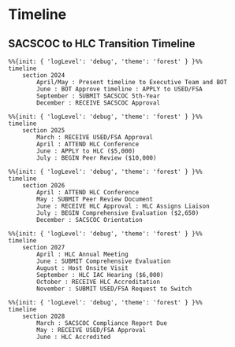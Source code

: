 # Timeline

## SACSCOC to HLC Transition Timeline

```{mermaid}
%%{init: { 'logLevel': 'debug', 'theme': 'forest' } }%%
timeline
    section 2024
        April/May : Present timeline to Executive Team and BOT
        June : BOT Approve timeline : APPLY to USED/FSA
        September : SUBMIT SACSCOC 5th-Year
        December : RECEIVE SACSCOC Approval
```

```{mermaid}
%%{init: { 'logLevel': 'debug', 'theme': 'forest' } }%%
timeline
    section 2025
        March : RECEIVE USED/FSA Approval
        April : ATTEND HLC Conference
        June : APPLY to HLC ($5,000)
        July : BEGIN Peer Review ($10,000)
```

```{mermaid}
%%{init: { 'logLevel': 'debug', 'theme': 'forest' } }%%
timeline
    section 2026
        April : ATTEND HLC Conference
        May : SUBMIT Peer Review Document
        June : RECEIVE HLC Approval : HLC Assigns Liaison
        July : BEGIN Comprehensive Evaluation ($2,650)
        December : SACSCOC Orientation
```

```{mermaid}
%%{init: { 'logLevel': 'debug', 'theme': 'forest' } }%%
timeline
    section 2027
        April : HLC Annual Meeting
        June : SUBMIT Comprehensive Evaluation
        August : Host Onsite Visit
        September : HLC IAC Hearing ($6,000)
        October : RECEIVE HLC Accreditation
        November : SUBMIT USED/FSA Request to Switch
```

```{mermaid}
%%{init: { 'logLevel': 'debug', 'theme': 'forest' } }%%
timeline
    section 2028
        March : SACSCOC Compliance Report Due
        May : RECEIVE USED/FSA Approval
        June : HLC Accredited
```